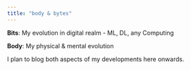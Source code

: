 ```yaml
---
title: "body & bytes"
--- 
```


**Bits**: My evolution in digital realm - ML, DL, any Computing

**Body**: My physical & mental evolution

I plan to blog both aspects of my developments here onwards.